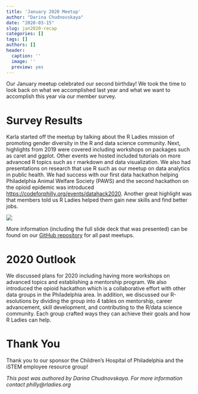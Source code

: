 ```yaml
---
title: 'January 2020 Meetup'
author: "Darina Chudnovskaya"
date: "2020-03-15"
slug: jan2020-recap
categories: []
tags: []
authors: []
header:
  caption: ''
  image: ''
  preview: yes
---
```


Our January meetup celebrated our second birthday! We took the time to look back on what we accomplished last year and what we want to accomplish this year via our member survey.

# Survey Results
Karla started off the meetup by talking about the R Ladies mission of promoting gender diversity in the R and data science community. Next, highlights from 2019 were covered including workshops on packages such as caret and ggplot. Other events we hosted included tutorials on more advanced R topics such as r markdown and data visualization. We also had presentations on research that use R such as our meetup on data analytics in public health. We had success with our first data hackathon helping Philadelphia Animal Welfare Society (PAWS) and the second hackathon on the opioid epidemic was introduced [https://codeforphilly.org/events/datahack2020](https://codeforphilly.org/events/datahack2020). Another great highlight was that members told us R Ladies helped them gain new skills and find better jobs.   

![](/img/2019_highlights_slide.png)

More information (including the full slide deck that was presented) can be found on our [GitHub repository](https://github.com/rladies/meetup-presentations_philadelphia) for all past meetups.

# 2020 Outlook
We discussed plans for 2020 including having more workshops on advanced topics and establishing a mentorship program. We also introduced the opioid hackathon which is a collaborative effort with other data groups in the Philadelphia area. In addition, we discussed our R-esolutions by dividing the group into 4 tables on mentorship, career advancement, skill development, and contributing to the R/data science community. Each group crafted ways they can achieve their goals and how R Ladies can help. 

# Thank You
Thank you to our sponsor the Children’s Hospital of Philadelphia and the iSTEM employee resource group! 

*This post was authored by Darina Chudnovskaya. For more information contact philly@rladies.org*

